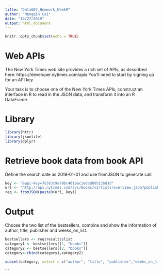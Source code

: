 ---
title: "Data607_Homwork_Week9"
author: "Mengqin Cai"
date: "10/27/2019"
output: html_document
---

```{r setup, include=FALSE}
knitr::opts_chunk$set(echo = TRUE)
```

# Web APIs

The New York Times web site provides a rich set of APIs, as described here:
https://developer.nytimes.com/apis
You’ll need to start by signing up for an API key.

Your task is to choose one of the New York Times APIs, construct an interface in R to read in the JSON data, and transform it into an R DataFrame.


# Library

```{r library }
library(httr)
library(jsonlite)
library(dplyr)

```


# Retrieve book data from book API

Define the search date as 2019-01-01 and use fromJSON to generate call. 

```{r book}

key <- "&api-key=76363c9e70bc401bac1e6ad88b13bd1d"
url <- "http://api.nytimes.com/svc/books/v2/lists/overview.json?published_date=2019-01-01"
req <- fromJSON(paste0(url, key))

```

# Output 

Choose the two list of the bestsellers, combine and show the information of author, title, publisher and weeks_on_list. 

```{r}

bestsellers <- req$results$list
category1 <- bestsellers[[1, "books"]]
category2 <- bestsellers[[2, "books"]]
category<-rbind(category1,category2)

subset(category, select = c("author", "title", "publisher","weeks_on_list"))
```

```



















